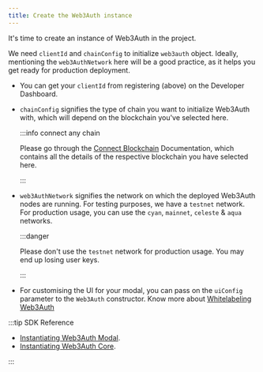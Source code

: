 ```yaml
---
title: Create the Web3Auth instance
---
```


It's time to create an instance of Web3Auth in the project.

We need `clientId` and `chainConfig` to initialize `web3auth` object. Ideally, mentioning the `web3AuthNetwork` here will be a good practice, as it
helps you get ready for production deployment.

- You can get your `clientId` from registering (above) on the Developer Dashboard.
- `chainConfig` signifies the type of chain you want to initialize Web3Auth with, which will depend on the blockchain you've selected here.

  :::info connect any chain

  Please go through the [Connect Blockchain](/connect-blockchain/) Documentation, which contains all the details of the respective blockchain you have
  selected here.

  :::

- `web3AuthNetwork` signifies the network on which the deployed Web3Auth nodes are running. For testing purposes, we have a `testnet` network. For
  production usage, you can use the `cyan`, `mainnet`, `celeste` & `aqua` networks.

  :::danger

  Please don't use the `testnet` network for production usage. You may end up losing user keys.

  :::

- For customising the UI for your modal, you can pass on the `uiConfig` parameter to the `Web3Auth` constructor. Know more about
  [Whitelabeling Web3Auth](/pnp/features/whitelabeling)

:::tip SDK Reference

- [Instantiating Web3Auth Modal](/sdk/pnp/web/modal/initialize#instantiating-web3auth).
- [Instantiating Web3Auth Core](/sdk/pnp/web/no-modal/initialize#instantiating-web3authcore).

:::
